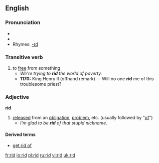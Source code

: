 ==English==
=== Pronunciation ===
*{{SAMPA|/'/}}
*{{IPA|/'rɪd/}}
*Rhymes: [[Rhymes:English:-ɪd|-ɪd]]

===Transitive verb===
{{irregverb|'''to rid'''|'''[[rids]]'''|'''rid'''|'''rid'''|'''[[ridding]]'''}}
# to [[free]] from something
#*''We're trying to '''rid''' the world of poverty.''
#*'''1170:''' King Henry II (offhand remark) — Will no one '''rid''' me of this troublesome priest?

===Adjective===
'''rid'''
# [[released]] from an [[obligation]], [[problem]], etc. (usually followed by "[[of]]")
#*''I’m glad to be '''rid''' of that stupid nickname.''

====Derived terms====
*[[get rid of]]

[[fr:rid]]
[[io:rid]]
[[pl:rid]]
[[ru:rid]]
[[vi:rid]]
[[uk:rid]]